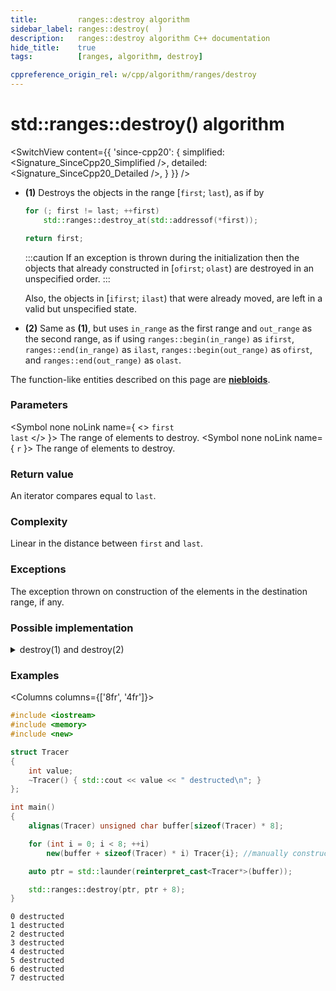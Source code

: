 ```yaml
---
title:         ranges::destroy algorithm
sidebar_label: ranges::destroy(  )
description:   ranges::destroy algorithm C++ documentation
hide_title:    true
tags:          [ranges, algorithm, destroy]

cppreference_origin_rel: w/cpp/algorithm/ranges/destroy
---
```



<!----------------- Codes ---------------------->


# std::ranges::destroy() algorithm

<SwitchView content={{
	'since-cpp20': {
		simplified:	<Signature_SinceCpp20_Simplified />,
		detailed:	<Signature_SinceCpp20_Detailed />,
	}
}} />

- **(1)** Destroys the objects in the range [`first`; `last`), as if by

  ```cpp
  for (; first != last; ++first)
      std::ranges::destroy_at(std::addressof(*first));

  return first;
  ```

  :::caution
  If an exception is thrown during the initialization then the objects that already constructed in [`ofirst`; `olast`)
  are destroyed in an unspecified order.
  :::

  Also, the objects in [`ifirst`; `ilast`) that were already moved, are left in a valid but unspecified state.

- **(2)** Same as **(1)**, but uses `in_range` as the first range and `out_range` as the second range,
  as if using `ranges::begin(in_range)` as `ifirst`, `ranges::end(in_range)` as `ilast`, `ranges::begin(out_range)` as `ofirst`,
  and `ranges::end(out_range)` as `olast`.

The function-like entities described on this page are [**niebloids**](/docs/std/algo/niebloids).

### Parameters

<SymbolTable>

  <Symbol none noLink name={ <> <code>first</code> <br/> <code>last</code> </> }>
    The range of elements to destroy.
  </Symbol>
  <Symbol none noLink name={ <code>r</code> }>
    The range of elements to destroy.
  </Symbol>

</SymbolTable>

### Return value

An iterator compares equal to `last`.

### Complexity

Linear in the distance between `first` and `last`.

### Exceptions

The exception thrown on construction of the elements in the destination range, if any.

### Possible implementation

<details>
<summary>destroy(1) and destroy(2)</summary>

```cpp
struct destroy_fn
{
    template<no-throw-input-iterator I, no-throw-sentinel-for<I> S>
        requires std::destructible<std::iter_value_t<I>>
    constexpr I operator()(I first, S last) const noexcept
    {
        for (; first != last; ++first)
            std::ranges::destroy_at(std::addressof(*first));
        return first;
    }

    template<no-throw-input-range R>
        requires std::destructible<std::ranges::range_value_t<R>>
    constexpr std::ranges::borrowed_iterator_t<R> operator()(R&& r) const noexcept
    {
        return operator()(std::ranges::begin(r), std::ranges::end(r));
    }
};

inline constexpr destroy_fn destroy{};
```

</details>

### Examples

<Columns columns={['8fr', '4fr']}>
<div>

```cpp title='Main.cpp' showLineNumbers
#include <iostream>
#include <memory>
#include <new>

struct Tracer
{
    int value;
    ~Tracer() { std::cout << value << " destructed\n"; }
};

int main()
{
    alignas(Tracer) unsigned char buffer[sizeof(Tracer) * 8];

    for (int i = 0; i < 8; ++i)
        new(buffer + sizeof(Tracer) * i) Tracer{i}; //manually construct objects

    auto ptr = std::launder(reinterpret_cast<Tracer*>(buffer));

    std::ranges::destroy(ptr, ptr + 8);
}
```

</div>
<div>

```plaintext title="Output"
0 destructed
1 destructed
2 destructed
3 destructed
4 destructed
5 destructed
6 destructed
7 destructed
```

</div>
</Columns>

